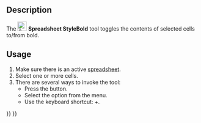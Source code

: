 <languages/>
<translate>

<!--T:6-->
{{Docnav
|[[Spreadsheet_AlignBottom|Align Bottom]]
|[[Spreadsheet_StyleItalic|Style Italic]]
|[[Spreadsheet_Workbench|Spreadsheet]]
|IconL=Spreadsheet_AlignBottom.svg
|IconR=Spreadsheet_StyleItalic.svg
|IconC=Workbench_Spreadsheet.svg
}}

<!--T:1-->
{{GuiCommand
|Name=Spreadsheet StyleBold
|MenuLocation=Spreadsheet → Styles → Bold Text
|Workbenches=[[Spreadsheet_Workbench|Spreadsheet]]
|Shortcut={{KEY|Ctrl}}+{{KEY|B}}
|Version=0.17
}}

==Description== <!--T:2-->

<!--T:3-->
The [[File:Spreadsheet_StyleBold.svg|24px]] '''Spreadsheet StyleBold''' tool toggles the contents of selected cells to/from bold.

==Usage== <!--T:4-->

<!--T:5-->
# Make sure there is an active [[Spreadsheet_CreateSheet|spreadsheet]].
# Select one or more cells.
# There are several ways to invoke the tool:
#* Press the {{Button|[[File:Spreadsheet_StyleBold.svg|16px]] [[Spreadsheet_StyleBold|Bold Text]]}} button.
#* Select the {{MenuCommand|Spreadsheet → Styles → [[File:Spreadsheet_StyleBold.svg|16px]] Bold Text}} option from the menu.
#* Use the keyboard shortcut: {{KEY|Ctrl}}+{{KEY|B}}. {{Version|1.1}}


<!--T:7-->
{{Docnav
|[[Spreadsheet_AlignBottom|Align Bottom]]
|[[Spreadsheet_StyleItalic|Style Italic]]
|[[Spreadsheet_Workbench|Spreadsheet]]
|IconL=Spreadsheet_AlignBottom.svg
|IconR=Spreadsheet_StyleItalic.svg
|IconC=Workbench_Spreadsheet.svg
}}

</translate>
{{Spreadsheet_Tools_navi{{#translation:}}}}
{{Userdocnavi{{#translation:}}}}